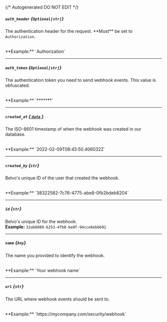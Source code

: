 {/* Autogenerated DO NOT EDIT  */}
##### `auth_header` *{`Optional[str]`}*
The authentication header for the request. \*\*Must\*\* be set to `Authorization`.

<br/>
**Example:** `Authorization`

---
##### `auth_token` *{`Optional[str]`}*
The authentication token you need to send webhook events. This value is obfuscated.

<br/>
**Example:** `*******`

---
##### `created_at` [*{ `date` }*](https://docs.python.org/3/library/datetime.html#date-objects)
The ISO\-8601 timestamp of when the webhook was created in our database.

<br/>
**Example:** `2022-02-09T08:45:50.406032Z`

---
##### `created_by` *{`str`}*
Belvo's unique ID of the user that created the webhook.

<br/>
**Example:** `38322582-7c76-4775-abe8-0fb2bdeb8204`

---
##### `id` *{`str`}*
Belvo's unique ID for the webhook.
<br/>
**Example:** `32ab6809-6253-4fb0-be0f-94cce6ebb692`

---
##### `name` *{`Any`}*
The name you provided to identify the webhook.

<br/>
**Example:** `Your webhook name`

---
##### `url` *{`str`}*
The URL where webhook events should be sent to.

<br/>
**Example:** `https://mycompany.com/security/webhook`


